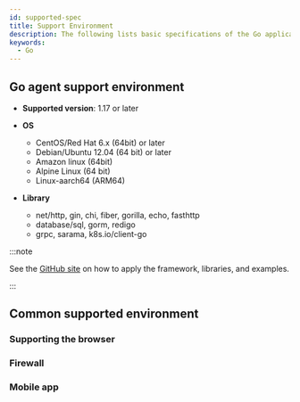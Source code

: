 ```yaml
---
id: supported-spec
title: Support Environment
description: The following lists basic specifications of the Go application server on which the WhaTap monitoring service operates.
keywords:
  - Go
---
```


## Go agent support environment

- **Supported version**: 1.17 or later

- **OS**

  - CentOS/Red Hat 6.x (64bit) or later 
  - Debian/Ubuntu 12.04 (64 bit) or later
  - Amazon linux (64bit)
  - Alpine Linux (64 bit)
  - Linux-aarch64 (ARM64)

- **Library**

  - net/http, gin, chi, fiber, gorilla, echo, fasthttp
  - database/sql, gorm, redigo
  - grpc, sarama, k8s.io/client-go

:::note

See the [GitHub site](https://github.com/whatap/go-api-example) on how to apply the framework, libraries, and examples.

:::

## Common supported environment

### Supporting the browser


<Supportedbrowser />

### Firewall


<Proxy />

### Mobile app


<Mobileapp />
